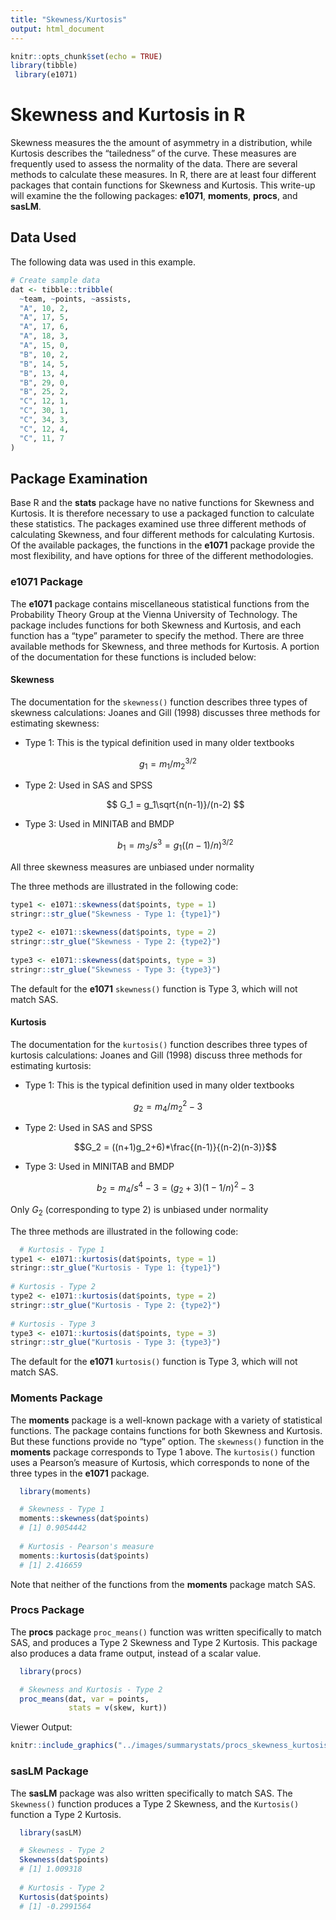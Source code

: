 ```yaml
---
title: "Skewness/Kurtosis"
output: html_document
---
```


```r
knitr::opts_chunk$set(echo = TRUE)
library(tibble)
 library(e1071)
```

# **Skewness and Kurtosis in R**

Skewness measures the the amount of asymmetry in a distribution, while Kurtosis describes the "tailedness" of the curve.
These measures are frequently used to assess the normality of the data.
There are several methods to calculate these measures.  In R, there are at least four different packages that contain functions
for Skewness and Kurtosis.  This write-up will examine the the following packages: **e1071**, **moments**, **procs**, 
and **sasLM**.

## Data Used

The following data was used in this example.

```r
# Create sample data
dat <- tibble::tribble(
  ~team, ~points, ~assists,
  "A", 10, 2,
  "A", 17, 5,
  "A", 17, 6,
  "A", 18, 3,
  "A", 15, 0,
  "B", 10, 2,
  "B", 14, 5,
  "B", 13, 4,
  "B", 29, 0,
  "B", 25, 2,
  "C", 12, 1,
  "C", 30, 1,
  "C", 34, 3,
  "C", 12, 4,
  "C", 11, 7 
)
```

## Package Examination 

Base R and the **stats** package have no native functions for Skewness and Kurtosis. It is therefore necessary to use a packaged
function to calculate these statistics. The packages examined use three different methods of calculating Skewness, and four different methods
for calculating Kurtosis.  Of the available packages, the functions in the **e1071** package provide the most 
flexibility, and have options for three of the different methodologies.

### e1071 Package {#e1071}

The **e1071** package contains miscellaneous statistical functions from the Probability Theory Group at the Vienna University of Technology.
The package includes functions for both Skewness and Kurtosis, and each function has a "type" parameter to specify the method.  There are 
three available methods for Skewness, and three methods for Kurtosis. A portion of the documentation for these functions is included below:

#### Skewness 

The documentation for the `skewness()` function describes three types of skewness calculations:
Joanes and Gill (1998) discusses three methods for estimating skewness:

-   Type 1: This is the typical definition used in many older textbooks

$$g_1 = m_1/m_2^{3/2}$$

-   Type 2: Used in SAS and SPSS

    $$
    G_1 = g_1\sqrt{n(n-1)}/(n-2)
    $$

-   Type 3: Used in MINITAB and BMDP

    $$
    b_1 = m_3/s^3 = g_1((n-1)/n)^{3/2}
    $$

All three skewness measures are unbiased under normality

The three methods are illustrated in the following code:

```r


type1 <- e1071::skewness(dat$points, type = 1)
stringr::str_glue("Skewness - Type 1: {type1}")
  
type2 <- e1071::skewness(dat$points, type = 2)
stringr::str_glue("Skewness - Type 2: {type2}")
  
type3 <- e1071::skewness(dat$points, type = 3)
stringr::str_glue("Skewness - Type 3: {type3}")
```
The default for the **e1071** `skewness()` function is Type 3, which will not match SAS.

#### Kurtosis

The documentation for the `kurtosis()` function describes three types of kurtosis calculations:
Joanes and Gill (1998) discuss three methods for estimating kurtosis:

-   Type 1: This is the typical definition used in many older textbooks

$$g_2 = m_4/m_2^{2}-3$$

-   Type 2: Used in SAS and SPSS

    $$G_2 = ((n+1)g_2+6)*\frac{(n-1)}{(n-2)(n-3)}$$

-   Type 3: Used in MINITAB and BMDP

    $$b_2 = m_4/s^4-3 = (g_2 + 3)(1-1/n)^2-3$$

Only $G_2$ (corresponding to type 2) is unbiased under normality

The three methods are illustrated in the following code:

```r


  # Kurtosis - Type 1
type1 <- e1071::kurtosis(dat$points, type = 1)
stringr::str_glue("Kurtosis - Type 1: {type1}")
  
# Kurtosis - Type 2
type2 <- e1071::kurtosis(dat$points, type = 2)
stringr::str_glue("Kurtosis - Type 2: {type2}")
  
# Kurtosis - Type 3
type3 <- e1071::kurtosis(dat$points, type = 3)
stringr::str_glue("Kurtosis - Type 3: {type3}")
```
The default for the **e1071** `kurtosis()` function is Type 3, which will not match SAS.

### Moments Package {#moments}

The **moments** package is a well-known package with a variety of statistical functions.  The package contains functions for
both Skewness and Kurtosis.  But these functions provide no "type" option.  The `skewness()` function in the **moments** package
corresponds to Type 1 above.  The `kurtosis()` function uses a Pearson's measure of Kurtosis, which corresponds to none of the
three types in the **e1071** package.


```r

  library(moments)

  # Skewness - Type 1
  moments::skewness(dat$points)
  # [1] 0.9054442
  
  # Kurtosis - Pearson's measure
  moments::kurtosis(dat$points)
  # [1] 2.416659

```
Note that neither of the functions from the **moments** package match SAS.

### Procs Package {#procs}

The **procs** package `proc_means()` function was written specifically to match SAS, and produces a Type 2 Skewness and Type 2 Kurtosis.
This package also produces a data frame output, instead of a scalar value.

```r

  library(procs)

  # Skewness and Kurtosis - Type 2 
  proc_means(dat, var = points,
             stats = v(skew, kurt))

```


Viewer Output:

```r
knitr::include_graphics("../images/summarystats/procs_skewness_kurtosis.png")
```

### sasLM Package {#sasLM}

The **sasLM** package was also written specifically to match SAS.  The `Skewness()` function produces a Type 2 Skewness,
and the `Kurtosis()` function a Type 2 Kurtosis.

```r

  library(sasLM)

  # Skewness - Type 2
  Skewness(dat$points)
  # [1] 1.009318
  
  # Kurtosis - Type 2
  Kurtosis(dat$points)
  # [1] -0.2991564

```


